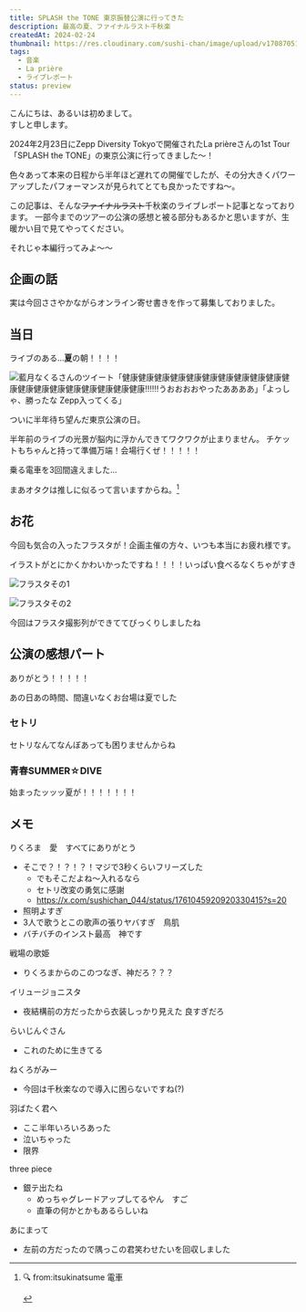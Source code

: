 ```yaml
---
title: SPLASH the TONE 東京振替公演に行ってきた
description: 最高の夏、ファイナルラスト千秋楽
createdAt: 2024-02-24
thumbnail: https://res.cloudinary.com/sushi-chan/image/upload/v1708705152/live/splash-the-tone/tokyo/IMG_1370-4_b9nl7f.png
tags:
  - 音楽
  - La prière
  - ライブレポート
status: preview
---
```


こんにちは、あるいは初めまして。<br />
すしと申します。

2024年2月23日にZepp Diversity Tokyoで開催されたLa prièreさんの1st Tour 「SPLASH the TONE」の東京公演に行ってきました～！

色々あって本来の日程から半年ほど遅れての開催でしたが、その分大きくパワーアップしたパフォーマンスが見られてとても良かったですね～。

この記事は、そんな~~ファイナルラスト~~千秋楽のライブレポート記事となっております。
一部今までのツアーの公演の感想と被る部分もあるかと思いますが、生暖かい目で見てやってください。

<TextCard>それじゃ本編行ってみよ～～</TextCard>

## 企画の話

実は今回ささやかながらオンライン寄せ書きを作って募集しておりました。

<UrlCard url="https://yellbox.vercel.app/project/ff12c92d-ddb1-4f5a-9696-5a99e93d7168" />

<NewUrlCard url="https://yellbox.vercel.app/project/ff12c92d-ddb1-4f5a-9696-5a99e93d7168" />


## 当日

<TextCard>ライブのある...**夏**の朝！！！！</TextCard>

<TweetCard caption="SDたむめっちゃかわいくないですか？？？？" id="1760831840774984160" />

![藍月なくるさんのツイート「健康健康健康健康健康健康健康健康健康健康健康健康健康健康健康健康健康健康健康‼️‼️‼️うおおおおやったああああ」「よっしゃ、勝ったな Zepp入ってくる」](https://res.cloudinary.com/sushi-chan/image/upload/v1708707644/live/splash-the-tone/tokyo/%E3%82%B9%E3%82%AF%E3%83%AA%E3%83%BC%E3%83%B3%E3%82%B7%E3%83%A7%E3%83%83%E3%83%88_2024-02-24_020018_c4bhcd.png "𝑯𝑬𝑨𝑳𝑻𝑯𝒀")

ついに半年待ち望んだ東京公演の日。

半年前のライブの光景が脳内に浮かんできてワクワクが止まりません。
チケットもちゃんと持って準備万端！会場行くぜ！！！！！

<TextCard>乗る電車を3回間違えました...</TextCard>

まあオタクは推しに似るって言いますからね。[^1]

[^1]: 🔍 from:itsukinatsume 電車
    <div>
        <TweetCard id="1385162957663870976" />
    </div>

## お花

今回も気合の入ったフラスタが！企画主催の方々、いつも本当にお疲れ様です。

イラストがとにかくかわいかったですね！！！！いっぱい食べるなくちゃがすき

![フラスタその1](https://res.cloudinary.com/sushi-chan/image/upload/v1708789325/live/splash-the-tone/tokyo/IMG_1351_if256x.png)

![フラスタその2](https://res.cloudinary.com/sushi-chan/image/upload/v1708789328/live/splash-the-tone/tokyo/IMG_1354-2_h3bdhg.png)

今回はフラスタ撮影列ができててびっくりしましたね

## 公演の感想パート

<TextCard>ありがとう！！！！！</TextCard>

あの日あの時間、間違いなくお台場は夏でした

### セトリ

セトリなんてなんぼあっても困りませんからね

<SpotifyCard caption="昼公演" url="https://open.spotify.com/playlist/0x6WZRJs8z9bYEzg221hev" />

<SpotifyCard caption="夜公演" url="https://open.spotify.com/playlist/32AIaMOb7dHEyQGh34P2K7" />

### 青春SUMMER☆DIVE

<TextCard>
始まったッッッ夏が！！！！！！！
</TextCard>

## メモ
 りくろま　愛　すべてにありがとう
 - そこで？！？！？！マジで3秒くらいフリーズした
   - でもそこだよね～入れるなら
   - セトリ改変の勇気に感謝
   - https://x.com/sushichan_044/status/1761045920920330415?s=20
 - 照明よすぎ
 - 3人で歌うとこの歌声の張りヤバすぎ　鳥肌
 - バチバチのインスト最高　神です

戦場の歌姫
- りくろまからのこのつなぎ、神だろ？？？

イリュージョニスタ
- 夜結構前の方だったから衣装しっかり見えた 良すぎだろ

らいじんぐさん
- これのために生きてる

ねくろがみー
- 今回は千秋楽なので導入に困らないですね(?)

羽ばたく君へ
- ここ半年いろいろあった
- 泣いちゃった
- 限界

three piece
- 銀テ出たね
  - めっちゃグレードアップしてるやん　すご
  - 直筆の何かとかもあるらしいね

あにまって
- 左前の方だったので隅っこの君笑わせたいを回収しました
